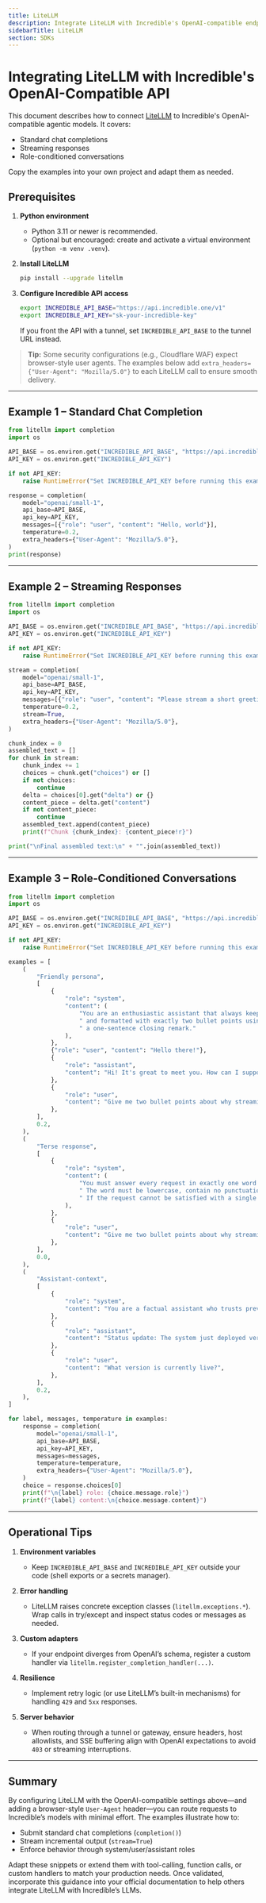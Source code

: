 ```yaml
---
title: LiteLLM
description: Integrate LiteLLM with Incredible's OpenAI-compatible endpoints.
sidebarTitle: LiteLLM
section: SDKs
---
```


# Integrating LiteLLM with Incredible's OpenAI-Compatible API

This document describes how to connect [LiteLLM](https://github.com/BerriAI/litellm) to Incredible's OpenAI-compatible agentic models. It covers:

- Standard chat completions
- Streaming responses
- Role-conditioned conversations

Copy the examples into your own project and adapt them as needed.

## Prerequisites

1. **Python environment**
   - Python 3.11 or newer is recommended.
   - Optional but encouraged: create and activate a virtual environment (`python -m venv .venv`).

2. **Install LiteLLM**
   ```bash
   pip install --upgrade litellm
   ```

3. **Configure Incredible API access**
   ```bash
   export INCREDIBLE_API_BASE="https://api.incredible.one/v1"
   export INCREDIBLE_API_KEY="sk-your-incredible-key"
   ```
   If you front the API with a tunnel, set `INCREDIBLE_API_BASE` to the tunnel URL instead.

> **Tip:** Some security configurations (e.g., Cloudflare WAF) expect browser-style user agents. The examples below add `extra_headers={"User-Agent": "Mozilla/5.0"}` to each LiteLLM call to ensure smooth delivery.

---

## Example 1 – Standard Chat Completion

```python
from litellm import completion
import os

API_BASE = os.environ.get("INCREDIBLE_API_BASE", "https://api.incredible.one/v1")
API_KEY = os.environ.get("INCREDIBLE_API_KEY")

if not API_KEY:
    raise RuntimeError("Set INCREDIBLE_API_KEY before running this example")

response = completion(
    model="openai/small-1",
    api_base=API_BASE,
    api_key=API_KEY,
    messages=[{"role": "user", "content": "Hello, world"}],
    temperature=0.2,
    extra_headers={"User-Agent": "Mozilla/5.0"},
)
print(response)
```

---

## Example 2 – Streaming Responses

```python
from litellm import completion
import os

API_BASE = os.environ.get("INCREDIBLE_API_BASE", "https://api.incredible.one/v1")
API_KEY = os.environ.get("INCREDIBLE_API_KEY")

if not API_KEY:
    raise RuntimeError("Set INCREDIBLE_API_KEY before running this example")

stream = completion(
    model="openai/small-1",
    api_base=API_BASE,
    api_key=API_KEY,
    messages=[{"role": "user", "content": "Please stream a short greeting."}],
    temperature=0.2,
    stream=True,
    extra_headers={"User-Agent": "Mozilla/5.0"},
)

chunk_index = 0
assembled_text = []
for chunk in stream:
    chunk_index += 1
    choices = chunk.get("choices") or []
    if not choices:
        continue
    delta = choices[0].get("delta") or {}
    content_piece = delta.get("content")
    if not content_piece:
        continue
    assembled_text.append(content_piece)
    print(f"Chunk {chunk_index}: {content_piece!r}")

print("\nFinal assembled text:\n" + "".join(assembled_text))
```

---

## Example 3 – Role-Conditioned Conversations

```python
from litellm import completion
import os

API_BASE = os.environ.get("INCREDIBLE_API_BASE", "https://api.incredible.one/v1")
API_KEY = os.environ.get("INCREDIBLE_API_KEY")

if not API_KEY:
    raise RuntimeError("Set INCREDIBLE_API_KEY before running this example")

examples = [
    (
        "Friendly persona",
        [
            {
                "role": "system",
                "content": (
                    "You are an enthusiastic assistant that always keeps answers concise, friendly,"
                    " and formatted with exactly two bullet points using bolded headings, followed by"
                    " a one-sentence closing remark."
                ),
            },
            {"role": "user", "content": "Hello there!"},
            {
                "role": "assistant",
                "content": "Hi! It's great to meet you. How can I support your planning or analysis today?",
            },
            {
                "role": "user",
                "content": "Give me two bullet points about why streaming demos are useful.",
            },
        ],
        0.2,
    ),
    (
        "Terse response",
        [
            {
                "role": "system",
                "content": (
                    "You must answer every request in exactly one word."
                    " The word must be lowercase, contain no punctuation, and convey the best possible answer."
                    " If the request cannot be satisfied with a single word, reply with 'unknown'."
                ),
            },
            {
                "role": "user",
                "content": "Give me two bullet points about why streaming demos are useful.",
            },
        ],
        0.0,
    ),
    (
        "Assistant-context",
        [
            {
                "role": "system",
                "content": "You are a factual assistant who trusts previous assistant messages as ground truth.",
            },
            {
                "role": "assistant",
                "content": "Status update: The system just deployed version 1.2.7 successfully.",
            },
            {
                "role": "user",
                "content": "What version is currently live?",
            },
        ],
        0.2,
    ),
]

for label, messages, temperature in examples:
    response = completion(
        model="openai/small-1",
        api_base=API_BASE,
        api_key=API_KEY,
        messages=messages,
        temperature=temperature,
        extra_headers={"User-Agent": "Mozilla/5.0"},
    )
    choice = response.choices[0]
    print(f"\n{label} role: {choice.message.role}")
    print(f"{label} content:\n{choice.message.content}")
```

---

## Operational Tips

1. **Environment variables**
   - Keep `INCREDIBLE_API_BASE` and `INCREDIBLE_API_KEY` outside your code (shell exports or a secrets manager).

2. **Error handling**
   - LiteLLM raises concrete exception classes (`litellm.exceptions.*`). Wrap calls in try/except and inspect status codes or messages as needed.

3. **Custom adapters**
   - If your endpoint diverges from OpenAI’s schema, register a custom handler via `litellm.register_completion_handler(...)`.

4. **Resilience**
   - Implement retry logic (or use LiteLLM’s built-in mechanisms) for handling `429` and `5xx` responses.

5. **Server behavior**
   - When routing through a tunnel or gateway, ensure headers, host allowlists, and SSE buffering align with OpenAI expectations to avoid `403` or streaming interruptions.

---

## Summary

By configuring LiteLLM with the OpenAI-compatible settings above—and adding a browser-style `User-Agent` header—you can route requests to Incredible’s models with minimal effort. The examples illustrate how to:

- Submit standard chat completions (`completion()`)
- Stream incremental output (`stream=True`)
- Enforce behavior through system/user/assistant roles

Adapt these snippets or extend them with tool-calling, function calls, or custom handlers to match your production needs. Once validated, incorporate this guidance into your official documentation to help others integrate LiteLLM with Incredible’s LLMs.
